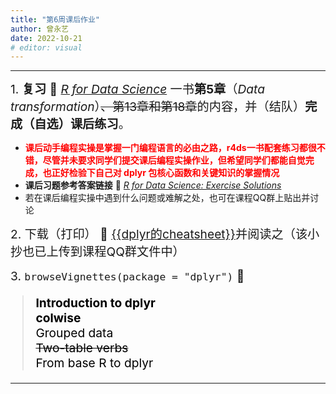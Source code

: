 ```yaml
---
title: "第6周课后作业"
author: 曾永艺
date: 2022-10-21
# editor: visual
---
```


<hr>

[1. **复习** 📖 [_R for Data Science_](https://r4ds.had.co.nz/) 一书**第5章**（_Data transformation_）~~、第13章和第18章~~的内容，并（结队）**完成（自选）课后练习**。]{style="font-size:1.2rem"}

:::{.callout-note appearance="simple"}
- [**课后动手编程实操是掌握一门编程语言的必由之路，r4ds一书配套练习都很不错，尽管并未要求同学们提交课后编程实操作业，但希望同学们都能自觉完成，也正好检验下自己对 dplyr 包核心函数和关键知识的掌握情况**]{style="color:red"}
- **课后习题参考答案链接** 📖 [_R for Data Science: Exercise Solutions_](https://jrnold.github.io/r4ds-exercise-solutions/)
- 若在课后编程实操中遇到什么问题或难解之处，也可在课程QQ群上贴出并讨论
:::

[2. 下载（打印） 📰 [{{dplyr的cheatsheet}}](https://raw.githubusercontent.com/rstudio/cheatsheets/main/data-transformation.pdf)并阅读之（该小抄也已上传到课程QQ群文件中）]{style="font-size:1.2rem"}

[3. `browseVignettes(package = "dplyr")` 📝]{style="font-size:1.2rem"}

<blockquote style="margin-left: 1.2rem; font-size: 1.2rem; color: black">
**Introduction to dplyr**  
**colwise**  
Grouped data  
~~Two-table verbs~~  
From base R to dplyr
</blockquote>

<hr>

